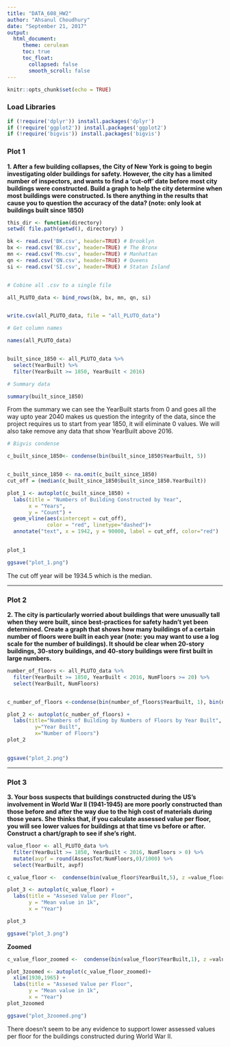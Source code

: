---
title: "DATA_608_HW2"
author: "Ahsanul Choudhury"
date: "September 21, 2017"
output:
  html_document:
     theme: cerulean
     toc: true
     toc_float:
       collapsed: false
       smooth_scroll: false
---

```{r setup, include=FALSE}
knitr::opts_chunk$set(echo = TRUE)
```


### Load Libraries

```{r load_libraries, echo=TRUE, , results=FALSE, warning=FALSE}
if (!require('dplyr')) install.packages('dplyr')
if (!require('ggplot2')) install.packages('ggplot2')
if (!require('bigvis')) install.packages('bigvis')
```
### Plot 1

**1. After a few building collapses, the City of New York is going to begin investigating older buildings for safety. However, the city has a limited number of inspectors, and wants to find a 'cut-off' date before most city buildings were constructed. Build a graph to help the city determine when most buildings were constructed. Is there anything in the results that cause you to question the accuracy of the data? (note: only look at buildings built since 1850)**


```{r load_data, echo=TRUE, warning=FALSE}

this_dir <- function(directory)
setwd( file.path(getwd(), directory) )

bk <- read.csv('BK.csv', header=TRUE) # Brooklyn
bx <- read.csv('BX.csv', header=TRUE) # The Bronx
mn <- read.csv('Mn.csv', header=TRUE) # Manhattan
qn <- read.csv('QN.csv', header=TRUE) # Queens
si <- read.csv('SI.csv', header=TRUE) # Statan Island


# Cobine all .csv to a single file

all_PLUTO_data <- bind_rows(bk, bx, mn, qn, si)


write.csv(all_PLUTO_data, file = "all_PLUTO_data")

# Get column names

names(all_PLUTO_data)


built_since_1850 <- all_PLUTO_data %>%
  select(YearBuilt) %>%
  filter(YearBuilt >= 1850, YearBuilt < 2016)

# Summary data

summary(built_since_1850)

```


From the summary we can see the YearBuilt starts from 0 and goes all the way upto year 2040 makes us question the integrity of the data, since the project requires us to start from year 1850, it will eliminate 0 values. We will also take remove any data that show YearBuilt above 2016.


```{r plot_1, echo=TRUE}
# Bigvis condense

c_built_since_1850<- condense(bin(built_since_1850$YearBuilt, 5)) 


c_built_since_1850 <- na.omit(c_built_since_1850)
cut_off = (median(c_built_since_1850$built_since_1850.YearBuilt))

plot_1 <- autoplot(c_built_since_1850) +
  labs(title = "Numbers of Building Constructed by Year",
       x = "Years",
       y = "Count") +
  geom_vline(aes(xintercept = cut_off),
             color = "red", linetype="dashed")+
  annotate("text", x = 1942, y = 90000, label = cut_off, color="red")
  

plot_1

ggsave("plot_1.png")

```


The cut off year will be 1934.5 which is the median.

***


### Plot 2


**2. The city is particularly worried about buildings that were unusually tall when they were built, since best-practices for safety hadn't yet been determined. Create a graph that shows how many buildings of a certain number of floors were built in each year (note: you may want to use a log scale for the number of buildings). It should be clear when 20-story buildings, 30-story buildings, and 40-story buildings were first built in large numbers.**



```{r plot_2, echo=TRUE}
number_of_floors <- all_PLUTO_data %>%
  filter(YearBuilt >= 1850, YearBuilt < 2016, NumFloors >= 20) %>%
  select(YearBuilt, NumFloors)


c_number_of_floors <-condense(bin(number_of_floors$YearBuilt, 1), bin(number_of_floors$NumFloors, 10))

plot_2 <- autoplot(c_number_of_floors) +
  labs(title="Numbers of Building by Numbers of Floors by Year Built", 
         y="Year Built", 
         x="Number of Floors")
plot_2


ggsave("plot_2.png")
```


***


### Plot 3

**3. Your boss suspects that buildings constructed during the US's involvement in World War II (1941-1945) are more poorly constructed than those before and after the way due to the high cost of materials during those years. She thinks that, if you calculate assessed value per floor, you will see lower values for buildings at that time vs before or after. Construct a chart/graph to see if she's right.**


```{r plot_3, echo=TRUE}
value_floor <- all_PLUTO_data %>%
  filter(YearBuilt >= 1850, YearBuilt < 2016, NumFloors > 0) %>%
  mutate(avpf = round(AssessTot/NumFloors,0)/1000) %>%
  select(YearBuilt, avpf)

c_value_floor <-  condense(bin(value_floor$YearBuilt,5), z =value_floor$avpf)

plot_3 <- autoplot(c_value_floor) +
  labs(title = "Assesed Value per Floor",
       y = "Mean value in 1k",
       x = "Year")

plot_3

ggsave("plot_3.png")
```

**Zoomed**

```{r plot_3zoomed, echo=TRUE}
c_value_floor_zoomed <-  condense(bin(value_floor$YearBuilt,1), z =value_floor$avpf) 

plot_3zoomed <- autoplot(c_value_floor_zoomed)+
  xlim(1930,1965) +
  labs(title = "Assesed Value per Floor",
       y = "Mean value in 1k",
       x = "Year")
plot_3zoomed

ggsave("plot_3zoomed.png")
```

There doesn't seem to be any evidence to support lower assessed values per floor for the buildings constructed during World War II.